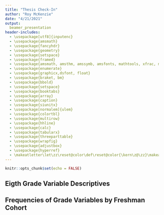 ```yaml
---
title: "Thesis Check-In"
author: "Roy McKenzie"
date: "4/21/2021"
output: 
  beamer_presentation
header-includes:
  - \usepackage[utf8]{inputenc}
  - \usepackage{amsmath}
  - \usepackage{fancyhdr}
  - \usepackage{geometry}
  - \usepackage{setspace}
  - \usepackage{framed} 
  - \usepackage{amsmath, amsthm, amssymb, amsfonts, mathtools, xfrac, mathrsfs, tikz}
  - \usepackage{enumerate}
  - \usepackage{graphicx,dsfont, float}
  - \usepackage{braket, bm}
  - \usepackage{bbold}
  - \usepackage{setspace}
  - \usepackage{booktabs}
  - \usepackage{array}
  - \usepackage{caption}
  - \usepackage{siunitx}
  - \usepackage[normalem]{ulem}
  - \usepackage{colortbl}
  - \usepackage{multirow}
  - \usepackage{hhline}
  - \usepackage{calc}
  - \usepackage{tabularx}
  - \usepackage{threeparttable}
  - \usepackage{wrapfig}
  - \usepackage{adjustbox}
  - \usepackage{hyperref}
  - \makeatletter\let\zz\reset@color\def\reset@color{\kern\z@\zz}\makeatother
---
```


```r
knitr::opts_chunk$set(echo = FALSE)
```


## Eigth Grade Variable Descriptives

```{=latex}
\tiny
\input{../Output/table_eigth_grade.tex}
```


## Frequencies of Grade Variables by Freshman Cohort

```{=latex}
\input{../Output/table_freq.tex}
```





